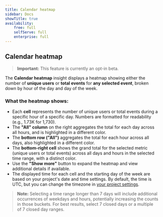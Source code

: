 ```yaml
---
title: Calendar heatmap
sidebar: Docs
showTitle: true
availability:
    free: full
    selfServe: full
    enterprise: full
---
```


## Calendar heatmap

> **Important:** This feature is currently an opt-in beta.

The **Calendar heatmap** insight displays a heatmap showing either the number of **unique users** or **total events** for **any selected event**, broken down by hour of the day and day of the week.

### What the heatmap shows:
- Each **cell** represents the number of unique users or total events during a specific hour of a specific day. Numbers are formatted for readability (e.g., 1.73K for 1,730).
- The **"All" column** on the right aggregates the total for each day across all hours, and is highlighted in a different color.
- The **bottom row ("All")** aggregates the total for each hour across all days, also highlighted in a different color.
- The **bottom-right cell** shows the grand total for the selected metric (unique users or total events) across all days and hours in the selected time range, with a distinct color.
- Use the **"Show more"** button to expand the heatmap and view additional details if available.
- The displayed time for each cell and the starting day of the week are based on your project's date and time settings. By default, the time is UTC, but you can change the timezone in [your project settings](https://us.posthog.com/settings/project-product-analytics#date-and-time).

<ProductScreenshot
  imageLight = "https://res.cloudinary.com/dmukukwp6/image/upload/Screenshot_2025_07_14_at_3_01_50_PM_2367cb2440.png" 
  imageDark = "https://res.cloudinary.com/dmukukwp6/image/upload/chd_1c288a0c04.png"
  alt="Calendar heatmap showing user activity patterns" 
  classes="rounded"
/>

> **Note:** Selecting a time range longer than 7 days will include additional occurrences of weekdays and hours, potentially increasing the counts in those buckets. For best results, select 7 closed days or a multiple of 7 closed day ranges.
